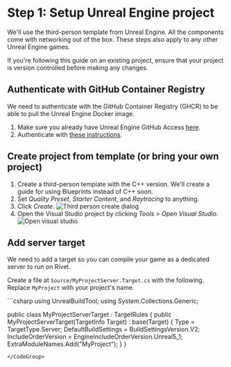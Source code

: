 
# Step 1: Setup Unreal Engine project

We'll use the third-person template from Unreal Engine. All the components come with networking out of the box. These steps also apply to any other Unreal Engine games.

<Warning>
  If you're following this guide on an existing project, ensure that your project is version controlled before
  making any changes.
</Warning>

## Authenticate with GitHub Container Registry

We need to authenticate with the GitHub Container Registry (GHCR) to be able to pull the Unreal Engine Docker image.

1. Make sure you already have Unreal Engine GitHub Access [here](https://www.unrealengine.com/en-US/ue-on-github).
2. Authenticate with [these instructions](https://docs.github.com/en/packages/working-with-a-github-packages-registry/working-with-the-container-registry#authenticating-with-a-personal-access-token-classic).

## Create project from template (or bring your own project)

1. Create a third-person template with the C++ version. We'll create a guide for using Blueprints instead of C++ soon.
2. Set _Quality Preset_, _Starter Content_, and _Raytracing_ to anything.
3. Click _Create_.
   <Image src={imgCreateThirdPerson} alt='Third person create dialog' />
4. Open the Visual Studio project by clicking _Tools > Open Visual Studio_.
   <Image src={imgOpenVisualStudio} alt='Open visual studio' />

## Add server target

We need to add a target so you can compile your game as a dedicated server to run on Rivet.

Create a file at `Source/MyProjectServer.Target.cs` with the following. Replace `MyProject` with your project's name.

<CodeGroup title='Source/MyProjectServer.Target.cs'>
```csharp
using UnrealBuildTool;
using System.Collections.Generic;

public class MyProjectServerTarget : TargetRules
{
public MyProjectServerTarget(TargetInfo Target) : base(Target)
{
Type = TargetType.Server;
DefaultBuildSettings = BuildSettingsVersion.V2;
IncludeOrderVersion = EngineIncludeOrderVersion.Unreal5_1;
ExtraModuleNames.Add("MyProject");
}
}

```
</CodeGroup>
```
